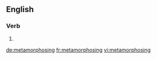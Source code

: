 ==English==

===Verb===
{{head|en}}

# {{present participle of|metamorphose|lang=en}}

[[de:metamorphosing]]
[[fr:metamorphosing]]
[[vi:metamorphosing]]